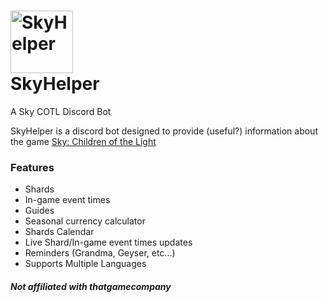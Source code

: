 <h1 style={{ textAlign: "center" }}>
  <a href="https://github.com/imnaiyar/SkyHelper">
    <img
      src="https://skyhelper.xyz/assets/img/boticon.png"
      height="100"
      width="100"
      alt="SkyHelper"
      style={{ display: "block", margin: "0 auto" }}
    />
  </a>
  <br />
  SkyHelper
</h1>

<p style={{ textAlign: "center" }}>A Sky COTL Discord Bot</p>

SkyHelper is a discord bot designed to provide (useful?) information about the game [Sky: Children of the Light](https://thatskygame.com)

### Features

- Shards
- In-game event times
- Guides
- Seasonal currency calculator
- Shards Calendar
- Live Shard/In-game event times updates
- Reminders (Grandma, Geyser, etc...)
- Supports Multiple Languages

##### Not affiliated with thatgamecompany
